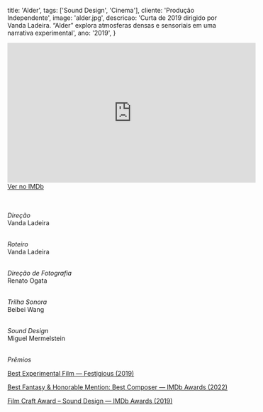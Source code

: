   title: 'Alder',
  tags: ['Sound Design', 'Cinema'],
  cliente: 'Produção Independente',
  image: 'alder.jpg',
  descricao: 'Curta de 2019 dirigido por Vanda Ladeira. “Alder” explora atmosferas densas e sensoriais em uma narrativa experimental',
  ano: '2019',
}

<iframe width="560" height="315" src="https://syntheticdark.com/projects/alder" title="IMDb Trailer Alder" frameborder="0" allowfullscreen></iframe>
<a href="https://www.imdb.com/title/tt10883312/" target="_blank" rel="noopener noreferrer">Ver no IMDb</a>

<br /> <br />
<i>Direção</i><br />
Vanda Ladeira<br /><br />

<i>Roteiro</i><br />
Vanda Ladeira<br /><br />

<i>Direção de Fotografia</i><br />
Renato Ogata<br /><br />

<i>Trilha Sonora</i><br />
Beibei Wang<br /><br />

<i>Sound Design</i><br />
Miguel Mermelstein<br /><br />

<i>Prêmios</i><br />

<a href="https://www.festigious.com/october-2019" target="_blank" rel="noopener noreferrer">Best Experimental Film — Festigious (2019)</a><br />

<a href="https://www.imdb.com/title/tt10883312/awards/" target="_blank" rel="noopener noreferrer">Best Fantasy & Honorable Mention: Best Composer — IMDb Awards (2022)</a><br />

<a href="https://www.imdb.com/title/tt10883312/awards/" target="_blank" rel="noopener noreferrer">Film Craft Award – Sound Design — IMDb Awards (2019)</a><br /><br />
